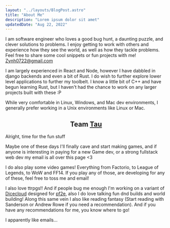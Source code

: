 ```yaml
---
layout: "../layouts/BlogPost.astro"
title: "About Me"
description: "Lorem ipsum dolor sit amet"
updatedDate: "Aug 22, 2022"
---
```


I am software engineer who loves a good bug hunt, a daunting puzzle, and clever
solutions to problems. I enjoy getting to work with others and experience how they see the world,
as well as how they tackle problems. Feel free to share some cool snippets or fun projects with me! 
<a href="mailto:Zynh0722@gmail.com">Zynh0722@gmail.com</a>

I am largely experienced in React and Node, however I have dabbled in django 
backends and even a bit of Rust. I do wish to further explore lower level 
applications to further my toolbelt. I know a little bit of C++ and have begun learning Rust,
but I haven't had the chance to work on any larger projects built with these :P

While very comfortable in Linux, Windows, and Mac dev environments, I generally prefer working in a 
Unix environments like Linux or Mac. 

<h2 style="text-align: center;">Team 
    <a href="https://tauday.com/tau-manifesto" style="all: unset; cursor: pointer; text-decoration: underline;">Tau</a></h2>

Alright, time for the fun stuff

Maybe one of these days I'll finally cave and start making games, and if anyone is interesting in paying
for a new Game dev, or a strong fullstack web dev my email is all over this page \<3

I do also play some video games! Everything from Factorio, to League of Legends, to WoW and FF14. If 
you play any of those, are developing for any of these, feel free to toss me and email!

I also love ttrpgs!! And if people bug me enough I'm working on a variant of <a href="https://dicecloud.com/">Dicecloud</a> 
designed for <a href="https://2e.aonprd.com/">pf2e</a>, also I do love talking fun dnd builds and world building!
Along this same vein I also like reading fantasy (Start reading with Sanderson or Andrew Rowe if you need a recommendation).
And if you have any recommendations for me, you know where to go!

I apparently like emails...

<Toolbox />